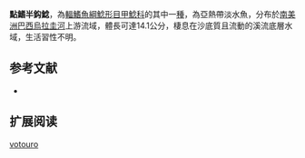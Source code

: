 {{Speciesbox
| name = 點鰭半鈎鯰
| image = 
| image_width = 250px
| image_caption = 
| status = NE
| status_system = IUCN3.1
| genus = Hemiancistrus
| species = votouro
| authority = [[Cardoso_&_da_Silva|Cardoso & da Silva]], 2004
| synonyms = 
}} 
'''點鰭半鈎鯰'''，為[[輻鰭魚綱|輻鰭魚綱]][[鯰形目|鯰形目]][[甲鯰科|甲鯰科]]的其中一[[種|種]]，為亞熱帶淡水魚，分布於[[南美洲|南美洲]][[巴西|巴西]][[烏拉圭河|烏拉圭河]]上游流域，體長可達14.1公分，棲息在沙底質且流動的溪流底層水域，生活習性不明。

==参考文献==
*{{FishBase_species|genus=Hemiancistrus|species=votouro|year=2014|month=11}}

== 扩展阅读 ==
{{refbegin}}
{{wikispecies-inline|Hemiancistrus votouro|點鰭半鈎鯰}}
{{refend}}
{{Taxonbar|from=Q9002576}}

[[Category:半鈎鯰屬|votouro]]